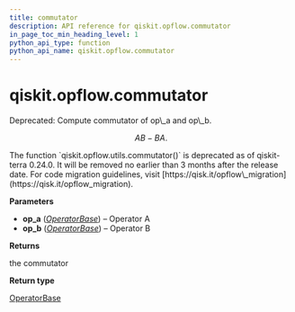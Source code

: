 ```yaml
---
title: commutator
description: API reference for qiskit.opflow.commutator
in_page_toc_min_heading_level: 1
python_api_type: function
python_api_name: qiskit.opflow.commutator
---
```


<span id="qiskit-opflow-commutator" />

# qiskit.opflow\.commutator

<Function id="qiskit.opflow.commutator" isDedicatedPage={true} github="https://github.com/qiskit/qiskit/tree/stable/0.24/qiskit/opflow/utils.py" signature="commutator(op_a, op_b)">
  Deprecated: Compute commutator of op\_a and op\_b.

$$
AB - BA.
$$

  <Admonition title="Deprecated since version 0.24.0" type="danger">
    The function `qiskit.opflow.utils.commutator()` is deprecated as of qiskit-terra 0.24.0. It will be removed no earlier than 3 months after the release date. For code migration guidelines, visit [https://qisk.it/opflow\_migration](https://qisk.it/opflow_migration).
  </Admonition>

  **Parameters**

  *   **op\_a** ([*OperatorBase*](qiskit.opflow.OperatorBase "qiskit.opflow.operator_base.OperatorBase")) – Operator A
  *   **op\_b** ([*OperatorBase*](qiskit.opflow.OperatorBase "qiskit.opflow.operator_base.OperatorBase")) – Operator B

  **Returns**

  the commutator

  **Return type**

  [OperatorBase](qiskit.opflow.OperatorBase "qiskit.opflow.OperatorBase")
</Function>

